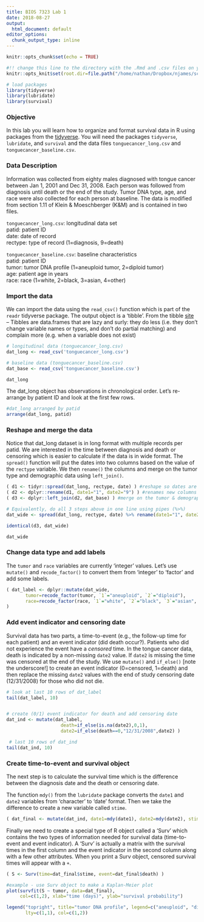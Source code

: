 ```yaml
---
title: BIOS 7323 Lab 1
date: 2018-08-27
output:
  html_document: default
editor_options: 
  chunk_output_type: inline
---
```


```r
knitr::opts_chunk$set(echo = TRUE)

#!! change this line to the directory with the .Rmd and .csv files on your computer
knitr::opts_knit$set(root.dir=file.path("/home/nathan/Dropbox/njames/school/PhD/courses/2018_19/ta_surv_anlys2/labs/lab1"))

# load packages
library(tidyverse)
library(lubridate)
library(survival)
```

### Objective

In this lab you will learn how to organize and format survival data in R using packages from the [tidyverse](https://www.tidyverse.org/). You will need the packages `tidyverse`, `lubridate`, and `survival` and the data files `tonguecancer_long.csv` and `tonguecancer_baseline.csv`.

### Data Description

Information was collected from eighty males diagnosed with tongue cancer between Jan 1, 2001 and Dec 31, 2008. Each person was followed from diagnosis until death or the end of the study. Tumor DNA type, age, and race were also collected for each person at baseline. The data is modified from section 1.11 of Klein & Moeschberger (K&M) and is contained in two files. 

`tonguecancer_long.csv`: longitudinal data set  
patid: patient ID  
date: date of record  
rectype: type of record (1=diagnosis, 9=death)  

`tonguecancer_baseline.csv`: baseline characteristics  
patid: patient ID  
tumor: tumor DNA profile (1=aneuploid tumor, 2=diploid tumor)  
age: patient age in years  
race: race (1=white, 2=black, 3=asian, 4=other)  

### Import the data

We can import the data using the `read_csv()` function which is part of the `readr` tidyverse package. The output object is a 'tibble'. From the tibble [site](https://tibble.tidyverse.org/) -- Tibbles are data.frames that are lazy and surly: they do less (i.e. they don’t change variable names or types, and don’t do partial matching) and complain more (e.g. when a variable does not exist) 

```r
# longitudinal data (tonguecancer_long.csv)
dat_long <- read_csv('tonguecancer_long.csv')

# baseline data (tonguecancer_baseline.csv)
dat_base <- read_csv('tonguecancer_baseline.csv')

dat_long
```

The dat_long object has observations in chronological order. Let's re-arrange by patient ID and look at the first few rows.

```r
#dat_long arranged by patid
arrange(dat_long, patid)
```

### Reshape and merge the data

Notice that dat_long dataset is in long format with multiple records per patid. We are interested in the time between diagnosis and death or censoring which is easier to calculate if the data is in wide format. The `spread()` function will put the dates into two columns based on the value of the `rectype` variable.  We then `rename()` the columns and merge on the tumor type and demographic data using `left_join()`.

```r
( d1 <- tidyr::spread(dat_long, rectype, date) ) #reshape so dates are in two columns
( d2 <- dplyr::rename(d1, date1="1", date2="9") ) #renames new columns
( d3 <- dplyr::left_join(d2, dat_base) ) #merge on the tumor & demographic data

# Equivalently, do all 3 steps above in one line using pipes (%>%)
dat_wide <- spread(dat_long, rectype, date) %>% rename(date1="1", date2="9") %>% left_join(dat_base)

identical(d3, dat_wide)

dat_wide
```

### Change data type and add labels

The `tumor` and `race` variables are currently 'integer' values. Let's use `mutate()` and `recode_factor()` to convert them from 'integer' to 'factor' and add some labels.

```r
( dat_label <- dplyr::mutate(dat_wide,
       tumor=recode_factor(tumor, `1`="aneuploid", `2`="diploid"),
       race=recode_factor(race, `1`="white", `2`="black", `3`="asian", `4`="other") )
)
```

### Add event indicator and censoring date

Survival data has two parts, a time-to-event (e.g., the follow-up time for each patient) and an event indicator (did death occur?). Patients who did not experience the event have a *censored* time. In the tongue cancer data, death is indicated by a non-missing `date2` value. If `date2` is missing the time was censored at the end of the study. We use `mutate()` and `if_else()` [note the underscore!] to create an event indicator (0=censored, 1=death) and then replace the missing `date2` values with the end of study censoring date (12/31/2008) for those who did not die.

```r
# look at last 10 rows of dat_label
tail(dat_label, 10)


# create (0/1) event indicator for death and add censoring date
dat_ind <- mutate(dat_label,
                    death=if_else(is.na(date2),0,1),
                    date2=if_else(death==0,"12/31/2008",date2) )

 # last 10 rows of dat_ind
tail(dat_ind, 10)

```

### Create time-to-event and survival object

The next step is to calculate the survival time which is the difference between the diagnosis date and the death or censoring date.

The function `mdy()` from the `lubridate` package converts the `date1` and `date2` variables from 'character' to 'date' format. Then we take the difference to create a new variable called `stime`. 

```r
( dat_final <- mutate(dat_ind, date1=mdy(date1), date2=mdy(date2), stime=date2-date1) )
```

Finally we need to create a special type of R object called a 'Surv' which contains the two types of information needed for survival data (time-to-event and event indicator). A 'Surv' is actually a matrix with the survival times in the first column and the event indicator in the second column along with a few other attributes. When you print a Surv object, censored survival times will appear with a `+`. 

```r
( S <- Surv(time=dat_final$stime, event=dat_final$death) )

#example - use Surv object to make a Kaplan-Meier plot
plot(survfit(S ~ tumor, data=dat_final), 
     col=c(1,2), xlab="time (days)", ylab="survival probability")

legend("topright", title="tumor DNA profile", legend=c("aneuploid", "diploid"), 
       lty=c(1,1), col=c(1,2))

```


